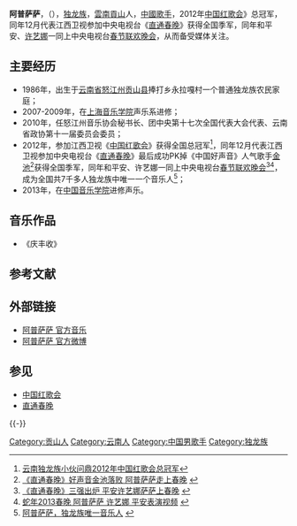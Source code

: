 {{藝人
| 姓名 = 阿普萨萨
| 類型 = 男歌手
| 圖片 =
| 國籍 = {{PRC}}
| 出生日期 = {{Birth date and age|1986|6|12}}
| 出生地點 = {{CHN}}[[云南省|云南省]][[怒江州|怒江州]][[贡山县|贡山县]]
| 職業 = [[歌手|歌手]] 
| 民族 = [[独龙族|独龙族]]
| 教育程度 = [[中国音乐学院|中国音乐学院]] 
| 音樂類型 = [[華語流行|華語流行]]
| 活躍年代 = 2012年至今
| 唱片公司 = [[恒大音乐|恒大音乐]]（2013年－） 
| 經紀公司 =恒大音乐（2013年－）
}}

'''阿普萨萨'''，（{{bd|1986年|6月12日|catIdx=A阿}}），[[独龙族|独龙族]]，[[雲南|雲南]][[貢山縣|貢山]]人，[[中國|中國]][[歌手|歌手]]，2012年[[中国红歌会|中国红歌会]]》总冠军，同年12月代表江西卫视参加中央电视台《[[2012直通春晚|直通春晚]]》获得全国季军，同年和平安、[[许艺娜|许艺娜]]一同上中央电视台[[春晚|春节联欢晚会]]，从而备受媒体关注。

==主要经历==
*1986年，出生于[[云南省|云南省]][[怒江州|怒江州]][[贡山县|贡山县]]捧打乡永拉嘎村一个普通独龙族农民家庭；
*2007-2009年，在[[上海音乐学院|上海音乐学院]]声乐系进修；
*2010年，任怒江州音乐协会秘书长、团中央第十七次全国代表大会代表、云南省政协第十一届委员会委员；
*2012年，参加江西卫视《[[中国红歌会|中国红歌会]]》获得全国总冠军<ref>[http://ent.qq.com/a/20120917/000052.htm 云南独龙族小伙问鼎2012年中国红歌会总冠军]</ref>，同年12月代表江西卫视参加中央电视台《[[2012直通春晚|直通春晚]]》最后成功PK掉《中国好声音》人气歌手[[金池|金池]]<ref>[http://news.365jilin.com/changchun/20121230/462280.html 《直通春晚》好声音金池落败 阿普萨萨走上春晚] {{webarchive|url=https://web.archive.org/web/20140115181453/http://news.365jilin.com/changchun/20121230/462280.html |date=2014-01-15 }}</ref>获得全国季军，同年和平安、许艺娜一同上中央电视台[[春晚|春节联欢晚会]]<ref>[http://news.xinhuanet.com/yzyd/local/20121231/c_114209518.htm 《直通春晚》三强出炉 平安许艺娜萨萨上春晚] {{webarchive|url=https://web.archive.org/web/20140118215937/http://news.xinhuanet.com/yzyd/local/20121231/c_114209518.htm |date=2014-01-18 }}</ref><ref>[http://www.iqiyi.com/zongyi/20130209/0120918e97b19d10.html 蛇年2013春晚 阿普萨萨 许艺娜 平安表演视频] {{webarchive|url=https://web.archive.org/web/20140115025418/http://www.iqiyi.com/zongyi/20130209/0120918e97b19d10.html |date=2014-01-15 }}</ref>，成为全国共7千多人独龙族中唯一一个音乐人<ref>[http://news.ynxxb.com/content/2011-12/19/N96870388846_2.aspx 阿普萨萨，独龙族唯一音乐人] {{webarchive|url=https://web.archive.org/web/20140114155125/http://news.ynxxb.com/content/2011-12/19/N96870388846_2.aspx |date=2014-01-14 }} </ref>；
*2013年，在[[中国音乐学院|中国音乐学院]]进修声乐。

==音乐作品==
*《庆丰收》
==参考文献==
{{reflist}}
== 外部链接 ==
* [https://web.archive.org/web/20170623072409/http://music.baidu.com/artist/37017210 阿普萨萨 官方音乐]
* [http://weibo.com/u/2143444181 阿普萨萨 官方微博]

== 参见 ==
{{Portal box|中华人民共和国|云南|音乐|人物}}
* [[中国红歌会|中国红歌会]]
* [[直通春晚|直通春晚]]

{{-}}
{{直通春晚十强选手}}

{{DEFAULTSORT:A阿}}
[[Category:贡山人|Category:贡山人]]
[[Category:云南人|Category:云南人]]
[[Category:中国男歌手|Category:中国男歌手]]
[[Category:独龙族|Category:独龙族]]
